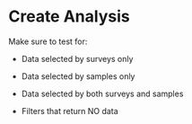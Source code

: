 # Create Analysis

Make sure to test for:

-   Data selected by surveys only

-   Data selected by samples only

-   Data selected by both surveys and samples

-   Filters that return NO data
